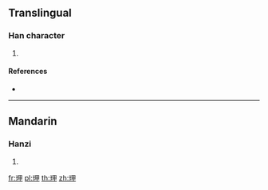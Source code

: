 ==Translingual==

===Han character===
{{Han char|rn=96|rad=玉|as=05|sn=9|four=16150|canj=MGWL}}

# {{defn|Han|sort=玉05}}

====References====
* {{Han ref|kx=0729.080|dkj=20902|hdz=21106.070|uh=73BE|ud=29630|bh=CFD2|bd=53202}}

----

==Mandarin==

===Hanzi===
{{cmn-hanzi|pin=[[jiǎ]] ([[jia3]])|wg=chia<sup>3</sup>}}

# {{defn|lang=cmn|sort=玉05}}

[[fr:玾]]
[[pl:玾]]
[[th:玾]]
[[zh:玾]]